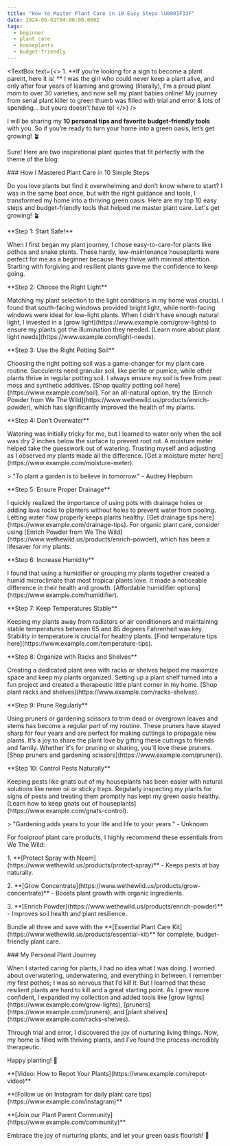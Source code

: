 ```yaml
---
title: "How to Master Plant Care in 10 Easy Steps \U0001F33F"
date: 2024-06-02T04:00:00.000Z
tags:
  - beginner
  - plant care
  - houseplants
  - budget-friendly
---
```


<CaptionedImage imgUrl="/10-best-living-room-indoor-plants-01.webp" />

<PullQuote text="&#x22;Gardening adds years to your life and life to your years.&#x22; " author="Unknown" />

<TextBox
  text={<>
    1. **If you’re looking for a sign to become a plant parent, here it is! ** I was the girl who could never keep a plant alive, and only after four years of learning and growing (literally), I’m a proud plant mom to over 30 varieties, and now sell my plant babies online! My journey from serial plant killer to green thumb was filled with trial and error & lots of spending... but yours doesn't have to!
  </>}
/>

 I will be sharing my **10 personal tips and favorite budget-friendly tools** with you. So if you’re ready to turn your home into a green oasis, let’s get growing! 🪴

Sure! Here are two inspirational plant quotes that fit perfectly with the theme of the blog:

\### How I Mastered Plant Care in 10 Simple Steps

Do you love plants but find it overwhelming and don’t know where to start? I was in the same boat once, but with the right guidance and tools, I transformed my home into a thriving green oasis. Here are my top 10 easy steps and budget-friendly tools that helped me master plant care. Let's get growing! 🪴

\*\*Step 1: Start Safe!\*\*

When I first began my plant journey, I chose easy-to-care-for plants like pothos and snake plants. These hardy, low-maintenance houseplants were perfect for me as a beginner because they thrive with minimal attention. Starting with forgiving and resilient plants gave me the confidence to keep going.

\*\*Step 2: Choose the Right Light\*\*

Matching my plant selection to the light conditions in my home was crucial. I found that south-facing windows provided bright light, while north-facing windows were ideal for low-light plants. When I didn’t have enough natural light, I invested in a \[grow light]\(https\://www\.example.com/grow-lights) to ensure my plants got the illumination they needed. \[Learn more about plant light needs]\(https\://www\.example.com/light-needs).

\*\*Step 3: Use the Right Potting Soil\*\*

Choosing the right potting soil was a game-changer for my plant care routine. Succulents need granular soil, like perlite or pumice, while other plants thrive in regular potting soil. I always ensure my soil is free from peat moss and synthetic additives. \[Shop quality potting soil here]\(https\://www\.example.com/soil). For an all-natural option, try the \[Enrich Powder from We The Wild]\(https\://www\.wethewild.us/products/enrich-powder), which has significantly improved the health of my plants.

\*\*Step 4: Don’t Overwater\*\*

Watering was initially tricky for me, but I learned to water only when the soil was dry 2 inches below the surface to prevent root rot. A moisture meter helped take the guesswork out of watering. Trusting myself and adjusting as I observed my plants made all the difference. \[Get a moisture meter here]\(https\://www\.example.com/moisture-meter).

\> "To plant a garden is to believe in tomorrow." - Audrey Hepburn

\*\*Step 5: Ensure Proper Drainage\*\*

I quickly realized the importance of using pots with drainage holes or adding lava rocks to planters without holes to prevent water from pooling. Letting water flow properly keeps plants healthy. \[Get drainage tips here]\(https\://www\.example.com/drainage-tips). For organic plant care, consider using \[Enrich Powder from We The Wild]\(https\://www\.wethewild.us/products/enrich-powder), which has been a lifesaver for my plants.

\*\*Step 6: Increase Humidity\*\*

I found that using a humidifier or grouping my plants together created a humid microclimate that most tropical plants love. It made a noticeable difference in their health and growth. \[Affordable humidifier options]\(https\://www\.example.com/humidifier).

\*\*Step 7: Keep Temperatures Stable\*\*

Keeping my plants away from radiators or air conditioners and maintaining stable temperatures between 65 and 85 degrees Fahrenheit was key. Stability in temperature is crucial for healthy plants. \[Find temperature tips here]\(https\://www\.example.com/temperature-tips).

\*\*Step 8: Organize with Racks and Shelves\*\*

Creating a dedicated plant area with racks or shelves helped me maximize space and keep my plants organized. Setting up a plant shelf turned into a fun project and created a therapeutic little plant corner in my home. \[Shop plant racks and shelves]\(https\://www\.example.com/racks-shelves).

\*\*Step 9: Prune Regularly\*\*

Using pruners or gardening scissors to trim dead or overgrown leaves and stems has become a regular part of my routine. These pruners have stayed sharp for four years and are perfect for making cuttings to propagate new plants. It’s a joy to share the plant love by gifting these cuttings to friends and family. Whether it's for pruning or sharing, you'll love these pruners. \[Shop pruners and gardening scissors]\(https\://www\.example.com/pruners).

\*\*Step 10: Control Pests Naturally\*\*

Keeping pests like gnats out of my houseplants has been easier with natural solutions like neem oil or sticky traps. Regularly inspecting my plants for signs of pests and treating them promptly has kept my green oasis healthy. \[Learn how to keep gnats out of houseplants]\(https\://www\.example.com/gnats-control).

\> "Gardening adds years to your life and life to your years." - Unknown

For foolproof plant care products, I highly recommend these essentials from We The Wild:

1\. \*\*\[Protect Spray with Neem]\(https\://www\.wethewild.us/products/protect-spray)\*\* - Keeps pests at bay naturally.

2\. \*\*\[Grow Concentrate]\(https\://www\.wethewild.us/products/grow-concentrate)\*\* - Boosts plant growth with organic ingredients.

3\. \*\*\[Enrich Powder]\(https\://www\.wethewild.us/products/enrich-powder)\*\* - Improves soil health and plant resilience.

Bundle all three and save with the \*\*\[Essential Plant Care Kit]\(https\://www\.wethewild.us/products/essential-kit)\*\* for complete, budget-friendly plant care.

\### My Personal Plant Journey

When I started caring for plants, I had no idea what I was doing. I worried about overwatering, underwatering, and everything in between. I remember my first pothos; I was so nervous that I’d kill it. But I learned that these resilient plants are hard to kill and a great starting point. As I grew more confident, I expanded my collection and added tools like \[grow lights]\(https\://www\.example.com/grow-lights), \[pruners]\(https\://www\.example.com/pruners), and \[plant shelves]\(https\://www\.example.com/racks-shelves).

Through trial and error, I discovered the joy of nurturing living things. Now, my home is filled with thriving plants, and I’ve found the process incredibly therapeutic.

Happy planting! 🌿

\*\*\[Video: How to Repot Your Plants]\(https\://www\.example.com/repot-video)\*\*

\*\*\[Follow us on Instagram for daily plant care tips]\(https\://www\.example.com/instagram)\*\*

\*\*\[Join our Plant Parent Community]\(https\://www\.example.com/community)\*\*

Embrace the joy of nurturing plants, and let your green oasis flourish! 🌱
